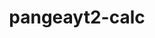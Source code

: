 ---
order: 15
embedId: "TMad0-F2U-g"
title: "pangeayt2-calc"
tags: [ "react", "typescript", "tailwind", "electron", "puppeteer" ]
description: "The pangeayt-2-calc a dynamic scraper tool designed for the Metin private server marketplace. Powered by Puppeteer, it efficiently fetches and calculates item prices. Built using React and TypeScript, it offers a user-friendly interface, enhanced by Tailwind's aesthetics. With Electron's versatility, it ensures cross-platform compatibility"
---
